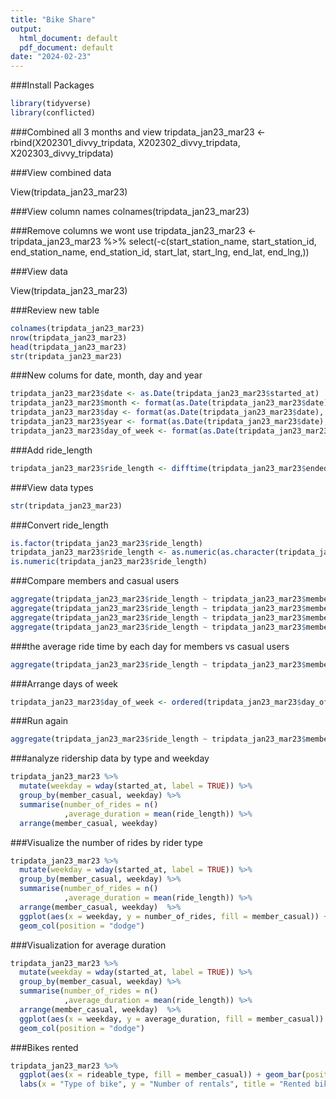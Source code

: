 ```yaml
---
title: "Bike Share"
output:
  html_document: default
  pdf_document: default
date: "2024-02-23"
---
```


###Install Packages
```r
library(tidyverse)
library(conflicted)
```

###Combined all 3 months and view
tripdata_jan23_mar23 <- rbind(X202301_divvy_tripdata, X202302_divvy_tripdata, X202303_divvy_tripdata)


###View combined data

View(tripdata_jan23_mar23)

###View column names
colnames(tripdata_jan23_mar23)


###Remove columns we wont use
tripdata_jan23_mar23 <- tripdata_jan23_mar23 %>%
  select(-c(start_station_name, start_station_id, end_station_name, end_station_id, start_lat, start_lng, end_lat, end_lng,))

###View data 

View(tripdata_jan23_mar23)

###Review new table
```r
colnames(tripdata_jan23_mar23)
nrow(tripdata_jan23_mar23)
head(tripdata_jan23_mar23)
str(tripdata_jan23_mar23)
```
###New colums for date, month, day and year
```r
tripdata_jan23_mar23$date <- as.Date(tripdata_jan23_mar23$started_at) 
tripdata_jan23_mar23$month <- format(as.Date(tripdata_jan23_mar23$date), "%m")
tripdata_jan23_mar23$day <- format(as.Date(tripdata_jan23_mar23$date), "%d")
tripdata_jan23_mar23$year <- format(as.Date(tripdata_jan23_mar23$date), "%Y")
tripdata_jan23_mar23$day_of_week <- format(as.Date(tripdata_jan23_mar23$date), "%A")
```
###Add ride_length
```r
tripdata_jan23_mar23$ride_length <- difftime(tripdata_jan23_mar23$ended_at,tripdata_jan23_mar23$started_at)
```

###View data types
```r
str(tripdata_jan23_mar23)
```
###Convert ride_length
```r
is.factor(tripdata_jan23_mar23$ride_length)
tripdata_jan23_mar23$ride_length <- as.numeric(as.character(tripdata_jan23_mar23$ride_length))
is.numeric(tripdata_jan23_mar23$ride_length)
```

###Compare members and casual users
```r
aggregate(tripdata_jan23_mar23$ride_length ~ tripdata_jan23_mar23$member_casual, FUN = mean)
aggregate(tripdata_jan23_mar23$ride_length ~ tripdata_jan23_mar23$member_casual, FUN = median)
aggregate(tripdata_jan23_mar23$ride_length ~ tripdata_jan23_mar23$member_casual, FUN = max)
aggregate(tripdata_jan23_mar23$ride_length ~ tripdata_jan23_mar23$member_casual, FUN = min)
```
###the average ride time by each day for members vs casual users
```r
aggregate(tripdata_jan23_mar23$ride_length ~ tripdata_jan23_mar23$member_casual + tripdata_jan23_mar23$day_of_week, FUN = mean)
```
###Arrange days of week
```r
tripdata_jan23_mar23$day_of_week <- ordered(tripdata_jan23_mar23$day_of_week, levels=c("Sunday", "Monday", "Tuesday", "Wednesday", "Thursday", "Friday", "Saturday"))
```

###Run again
```r
aggregate(tripdata_jan23_mar23$ride_length ~ tripdata_jan23_mar23$member_casual + tripdata_jan23_mar23$day_of_week, FUN = mean)
```
###analyze ridership data by type and weekday
```r
tripdata_jan23_mar23 %>% 
  mutate(weekday = wday(started_at, label = TRUE)) %>%  
  group_by(member_casual, weekday) %>%
  summarise(number_of_rides = n()							
            ,average_duration = mean(ride_length)) %>% 		
  arrange(member_casual, weekday)	
```
###Visualize the number of rides by rider type
```r
tripdata_jan23_mar23 %>% 
  mutate(weekday = wday(started_at, label = TRUE)) %>% 
  group_by(member_casual, weekday) %>% 
  summarise(number_of_rides = n()
            ,average_duration = mean(ride_length)) %>% 
  arrange(member_casual, weekday)  %>% 
  ggplot(aes(x = weekday, y = number_of_rides, fill = member_casual)) +
  geom_col(position = "dodge")
```
###Visualization for average duration
```r
tripdata_jan23_mar23 %>% 
  mutate(weekday = wday(started_at, label = TRUE)) %>% 
  group_by(member_casual, weekday) %>% 
  summarise(number_of_rides = n()
            ,average_duration = mean(ride_length)) %>% 
  arrange(member_casual, weekday)  %>% 
  ggplot(aes(x = weekday, y = average_duration, fill = member_casual)) +
  geom_col(position = "dodge")
```

###Bikes rented
```r
tripdata_jan23_mar23 %>% 
  ggplot(aes(x = rideable_type, fill = member_casual)) + geom_bar(position = "dodge") +
  labs(x = "Type of bike", y = "Number of rentals", title = "Rented bikes", fill = "Type of membership")
```








